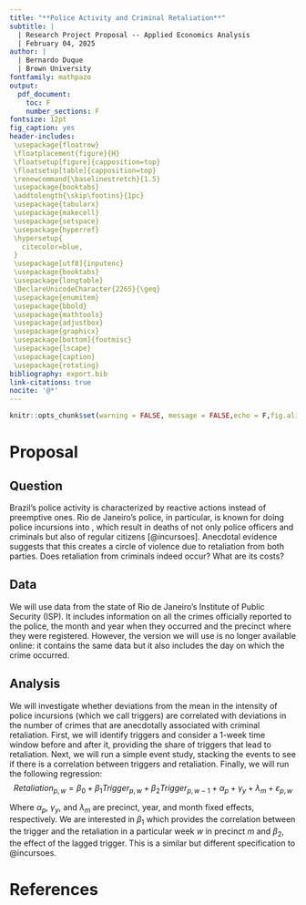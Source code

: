 ```yaml
---
title: "**Police Activity and Criminal Retaliation**"
subtitle: |
  | Research Project Proposal -- Applied Economics Analysis
  | February 04, 2025
author: |
  | Bernardo Duque
  | Brown University
fontfamily: mathpazo
output: 
  pdf_document:
    toc: F
    number_sections: F
fontsize: 12pt
fig_caption: yes
header-includes:
 \usepackage{floatrow}
 \floatplacement{figure}{H}
 \floatsetup[figure]{capposition=top}
 \floatsetup[table]{capposition=top}
 \renewcommand{\baselinestretch}{1.5} 
 \usepackage{booktabs}
 \addtolength{\skip\footins}{1pc}
 \usepackage{tabularx}
 \usepackage{makecell}
 \usepackage{setspace}
 \usepackage{hyperref}
 \hypersetup{
   citecolor=blue,
 }
 \usepackage[utf8]{inputenc}
 \usepackage{booktabs}
 \usepackage{longtable}
 \DeclareUnicodeCharacter{2265}{\geq}
 \usepackage{enumitem} 
 \usepackage{bbold}
 \usepackage{mathtools}
 \usepackage{adjustbox}
 \usepackage{graphicx}
 \usepackage[bottom]{footmisc}
 \usepackage{lscape}
 \usepackage{caption}
 \usepackage{rotating}
bibliography: export.bib
link-citations: true
nocite: '@*'
---
```

```r
knitr::opts_chunk$set(warning = FALSE, message = FALSE,echo = F,fig.align = 'center') 
```

 
# Proposal

## Question

Brazil's police activity is characterized by reactive actions instead of preemptive ones. Rio de Janeiro's police, in particular, is known for doing police incursions into \textit{favelas}\footnote{\textit{Favelas} are Brazilian slums typically characterized by high-density population, low-quality infrastructure, and high levels of poverty.}, which result in deaths of not only police officers and criminals but also of regular citizens [@incursoes]. Anecdotal evidence suggests that this creates a circle of violence due to retaliation from both parties\footnote{For reprisals from criminals, see \href{https://g1.globo.com/rj/rio-de-janeiro/noticia/2025/02/03/rj-balanco-roubos-carros.ghtml}{\textcolor{blue}{this story}} about the increase in vehicle theft after police incursions. In contrast, retaliation from police officers is illustrated by \href{https://pt.wikipedia.org/wiki/Chacina_do_Jacarezinho}{\textcolor{blue}{this story}} about the killing of 29 individuals after the death of a police officer.}. Does retaliation from criminals indeed occur? What are its costs?

## Data

We will use data from the state of Rio de Janeiro's Institute of Public Security (ISP)\footnote{https://www.ispdados.rj.gov.br/}. It includes information on all the crimes officially reported to the police, the month and year when they occurred and the precinct where they were registered. However, the version we will use is no longer available online: it contains the same data but it also includes the day on which the crime occurred.


## Analysis

We will investigate whether deviations from the mean in the intensity of police incursions\footnote{We use the number of killings by the police as a proxy for the intensity of police incursions} (which we call triggers) are correlated with deviations in the number of crimes that are anecdotally associated with criminal retaliation. First, we will identify triggers and consider a 1-week time window before and after it, providing the share of triggers that lead to retaliation. Next, we will run a simple event study, stacking the events to see if there is a correlation between triggers and retaliation. Finally, we will run the following regression: $$ Retaliation_{p,w} = \beta_0 + \beta_1Trigger_{p,w} + \beta_2Trigger_{p,w-1} + \alpha_p + \gamma_y + \lambda_m +\varepsilon_{p,w}$$

Where $\alpha_p$, $\gamma_y$, and $\lambda_m$ are precinct, year, and month\footnote{Month fixed effects are included to avoid potential seasonal effects.} fixed effects, respectively. We are interested in $\beta_1$ which provides the correlation between the trigger and the retaliation in a particular week $w$ in precinct $m$ and $\beta_2$, the effect of the lagged trigger. This is a similar but different specification to @incursoes.

 
# References {-}


